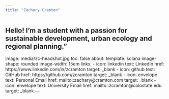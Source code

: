 ```yaml
---
title: "Zachary Cramton"
---
```

Hello! I'm a student with a passion for sustainable development, urban ecology and regional planning."
---
image: media/zc-headshot.jpg
toc: false
about:
  template: solana
  image-shape: rounded
  image-width: 15em
  links:
    - icon: linkedin
      text: LinkedIn
      href: https://www.linkedin.com/in/zcramton
      target: _blank
    - icon: github
      text: GitHub
      href: https://github.com/zcramton
      target: _blank
    - icon: envelope
      text: Personal Email
      href: mailto::zachary@cramton.com
      target: _blank
    - icon: envelope
      text: University Email
      href: mailto::zcramton@colostate.edu
      target: _blank
---